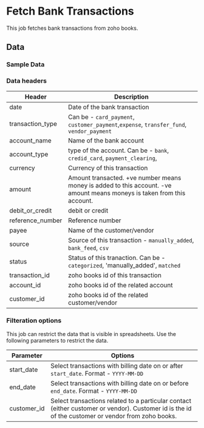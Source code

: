 # Fetch Bank Transactions

This job fetches bank transactions from zoho books. 


## Data

### Sample Data

<Gsheet
  src="https://docs.google.com/spreadsheets/d/1-gX-uq5YrTW-6gQJYM-mNXitEOfJLTiQCvPtV8CR1Yc/edit#gid=1277769755"
/>


### Data headers

| Header | Description |
|----|----|
| date | Date of the bank transaction |
| transaction_type | Can be - `card_payment`, `customer_payment`,`expense`, `transfer_fund`, `vendor_payment` |
| account_name | Name of the bank account |
| account_type | type of the account. Can be - `bank`, `credid_card`, `payment_clearing`,  |
| currency | Currency of this transaction |
| amount | Amount transacted. +ve number means money is added to this account. -ve amount means moneys is taken from this account. |
| debit_or_credit | debit or credit |
| reference_number | Reference number |
| payee | Name of the customer/vendor  |
| source | Source of this transaction - `manually_added`, `bank_feed`, `csv` |
| status | Status of this tranaction. Can be - `categorized`, 'manually_added', `matched` |
| transaction_id | zoho books id of this transaction |
| account_id | zoho books id of the related account |
| customer_id | zoho books id of the related customer/vendor |


### Filteration options

This job can restrict the data that is visible in spreadsheets. Use the following parameters to restrict the data.

| Parameter | Options |
|----|----|
| start_date | Select transactions with billing date on or after `start_date`. Format - `YYYY-MM-DD` |
| end_date | Select transactions with billing date on or before `end_date`. Format - `YYYY-MM-DD` |
| customer_id | Select transactions related to a particular contact (either customer or vendor). Customer id is the id of the customer or vendor from zoho books.  |

<!---
## Others

### Similar jobs

Similar sort of data can be achieved by using get accounting transaction job and filtering it by invoice type. 

### Reports that use this job

Here are some of the report templates that use this job: 
-->